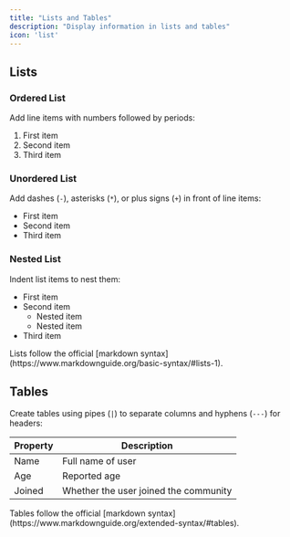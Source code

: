 ```yaml
---
title: "Lists and Tables"
description: "Display information in lists and tables"
icon: 'list'
---
```

## Lists

### Ordered List
Add line items with numbers followed by periods:

1. First item
2. Second item
3. Third item

### Unordered List
Add dashes (`-`), asterisks (`*`), or plus signs (`+`) in front of line items:

- First item
- Second item
- Third item

### Nested List
Indent list items to nest them:

- First item
- Second item
  - Nested item
  - Nested item
- Third item

<Tip>
Lists follow the official [markdown syntax](https://www.markdownguide.org/basic-syntax/#lists-1).
</Tip>

## Tables
Create tables using pipes (`|`) to separate columns and hyphens (`---`) for headers:

| Property | Description                           |
| -------- | ------------------------------------- |
| Name     | Full name of user                     |
| Age      | Reported age                          |
| Joined   | Whether the user joined the community |

<Tip>
Tables follow the official [markdown syntax](https://www.markdownguide.org/extended-syntax/#tables).
</Tip>